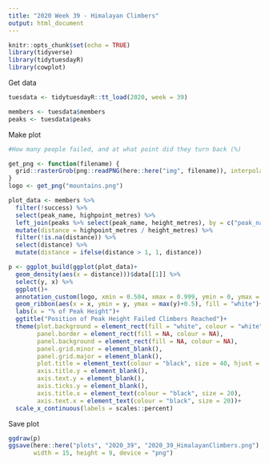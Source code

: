 ```yaml
---
title: "2020 Week 39 - Himalayan Climbers"
output: html_document
---
```


```r
knitr::opts_chunk$set(echo = TRUE)
library(tidyverse)
library(tidytuesdayR)
library(cowplot)
```

Get data
```r
tuesdata <- tidytuesdayR::tt_load(2020, week = 39)

members <- tuesdata$members
peaks <- tuesdata$peaks
```

Make plot
```r
#How many people failed, and at what point did they turn back (%)

get_png <- function(filename) {
  grid::rasterGrob(png::readPNG(here::here("img", filename)), interpolate = TRUE, width=unit(1,"npc"), height=unit(1,"npc"))
}
logo <- get_png("mountains.png")

plot_data <- members %>% 
  filter(!success) %>% 
  select(peak_name, highpoint_metres) %>% 
  left_join(peaks %>% select(peak_name, height_metres), by = c("peak_name")) %>% 
  mutate(distance = highpoint_metres / height_metres) %>% 
  filter(!is.na(distance)) %>% 
  select(distance) %>% 
  mutate(distance = ifelse(distance > 1, 1, distance))

p <- ggplot_build(ggplot(plot_data)+
  geom_density(aes(x = distance)))$data[[1]] %>% 
  select(y, x) %>% 
  ggplot()+
  annotation_custom(logo, xmin = 0.504, xmax = 0.999, ymin = 0, ymax = 5.3)+
  geom_ribbon(aes(x = x, ymin = y, ymax = max(y)+0.5), fill = "white")+
  labs(x = "% of Peak Height")+
  ggtitle("Position of Peak Height Failed Climbers Reached")+
  theme(plot.background = element_rect(fill = "white", colour = "white"),
        panel.border = element_rect(fill = NA, colour = NA),
        panel.background = element_rect(fill = NA, colour = NA),
        panel.grid.minor = element_blank(),
        panel.grid.major = element_blank(),
        plot.title = element_text(colour = "black", size = 40, hjust = 0.5),
        axis.title.y = element_blank(),
        axis.text.y = element_blank(),
        axis.ticks.y = element_blank(),
        axis.title.x = element_text(colour = "black", size = 20),
        axis.text.x = element_text(colour = "black", size = 20))+
  scale_x_continuous(labels = scales::percent)
```

Save plot
```r
ggdraw(p)
ggsave(here::here("plots", "2020_39", "2020_39_HimalayanClimbers.png"), 
       width = 15, height = 9, device = "png")
```

